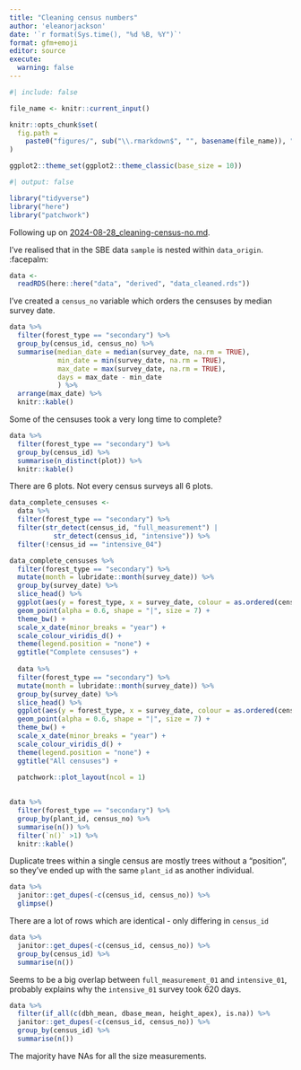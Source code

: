```yaml
---
title: "Cleaning census numbers"
author: 'eleanorjackson'
date: '`r format(Sys.time(), "%d %B, %Y")`' 
format: gfm+emoji
editor: source
execute:
  warning: false
---
```


```r
#| include: false

file_name <- knitr::current_input()

knitr::opts_chunk$set(
  fig.path =
    paste0("figures/", sub("\\.rmarkdown$", "", basename(file_name)), "/", sep = "")
)

ggplot2::theme_set(ggplot2::theme_classic(base_size = 10))
```

```r
#| output: false

library("tidyverse")
library("here")
library("patchwork")
```

Following up on 
[2024-08-28_cleaning-census-no.md](2024-08-28_cleaning-census-no.md).

I've realised that in the SBE data `sample` is nested within `data_origin`. :facepalm:

```r
data <- 
  readRDS(here::here("data", "derived", "data_cleaned.rds"))
```

I've created a `census_no` variable 
which orders the censuses by median survey date.

```r
data %>% 
  filter(forest_type == "secondary") %>% 
  group_by(census_id, census_no) %>% 
  summarise(median_date = median(survey_date, na.rm = TRUE),
            min_date = min(survey_date, na.rm = TRUE),
            max_date = max(survey_date, na.rm = TRUE),
            days = max_date - min_date
            ) %>% 
  arrange(max_date) %>% 
  knitr::kable()
```

Some of the censuses took a very long time to complete?

```r
data %>% 
  filter(forest_type == "secondary") %>% 
  group_by(census_id) %>% 
  summarise(n_distinct(plot)) %>% 
  knitr::kable()
```

There are 6 plots. 
Not every census surveys all 6 plots.

```r
data_complete_censuses <-
  data %>% 
  filter(forest_type == "secondary") %>% 
  filter(str_detect(census_id, "full_measurement") |
           str_detect(census_id, "intensive")) %>% 
  filter(!census_id == "intensive_04") 
```


```r
data_complete_censuses %>% 
  filter(forest_type == "secondary") %>% 
  mutate(month = lubridate::month(survey_date)) %>% 
  group_by(survey_date) %>% 
  slice_head() %>% 
  ggplot(aes(y = forest_type, x = survey_date, colour = as.ordered(census_no))) +
  geom_point(alpha = 0.6, shape = "|", size = 7) +
  theme_bw() +
  scale_x_date(minor_breaks = "year") +
  scale_colour_viridis_d() +
  theme(legend.position = "none") +
  ggtitle("Complete censuses") +
  
  data %>% 
  filter(forest_type == "secondary") %>% 
  mutate(month = lubridate::month(survey_date)) %>% 
  group_by(survey_date) %>% 
  slice_head() %>% 
  ggplot(aes(y = forest_type, x = survey_date, colour = as.ordered(census_no))) +
  geom_point(alpha = 0.6, shape = "|", size = 7) +
  theme_bw() +
  scale_x_date(minor_breaks = "year") +
  scale_colour_viridis_d() +
  theme(legend.position = "none") +
  ggtitle("All censuses") +
  
  patchwork::plot_layout(ncol = 1)
  
```

```r
data %>% 
  filter(forest_type == "secondary") %>%
  group_by(plant_id, census_no) %>% 
  summarise(n()) %>% 
  filter(`n()` >1) %>% 
  knitr::kable()
```

Duplicate trees within a single census are mostly trees without a "position",
so they've ended up with the same `plant_id` as another individual.

```r
data %>% 
  janitor::get_dupes(-c(census_id, census_no)) %>% 
  glimpse()
```

There are a lot of rows which are identical - only differing in `census_id`

```r
data %>% 
  janitor::get_dupes(-c(census_id, census_no)) %>% 
  group_by(census_id) %>% 
  summarise(n())
```

Seems to be a big overlap between `full_measurement_01` and `intensive_01`,
probably explains why the `intensive_01` survey took 620 days.

```r
data %>% 
  filter(if_all(c(dbh_mean, dbase_mean, height_apex), is.na)) %>%
  janitor::get_dupes(-c(census_id, census_no)) %>% 
  group_by(census_id) %>% 
  summarise(n())
```

The majority have NAs for all the size measurements.
